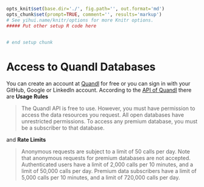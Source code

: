 ```r
opts_knit$set(base.dir='./', fig.path='', out.format='md')
opts_chunk$set(prompt=TRUE, comment='', results='markup')
# See yihui.name/knitr/options for more Knitr options.
##### Put other setup R code here


# end setup chunk
```
# Access to Quandl Databases

You can create an account at [Quandl](https://www.quandl.com) for free or you can sign in with your GitHub, Google or LinkedIn account.
According to the [API of Quandl](https://www.quandl.com/docs/api) there are **Usage Rules**

> The Quandl API is free to use. However, you must have permission to access the data resources you request.
> All open databases have unrestricted permissions. To access any premium database, you must be a subscriber to that database.

and **Rate Limits**

> Anonymous requests are subject to a limit of 50 calls per day. Note that anonymous requests for premium databases are not accepted.
> Authenticated users have a limit of 2,000 calls per 10 minutes, and a limit of 50,000 calls per day.
> Premium data subscribers have a limit of 5,000 calls per 10 minutes, and a limit of 720,000 calls per day.

